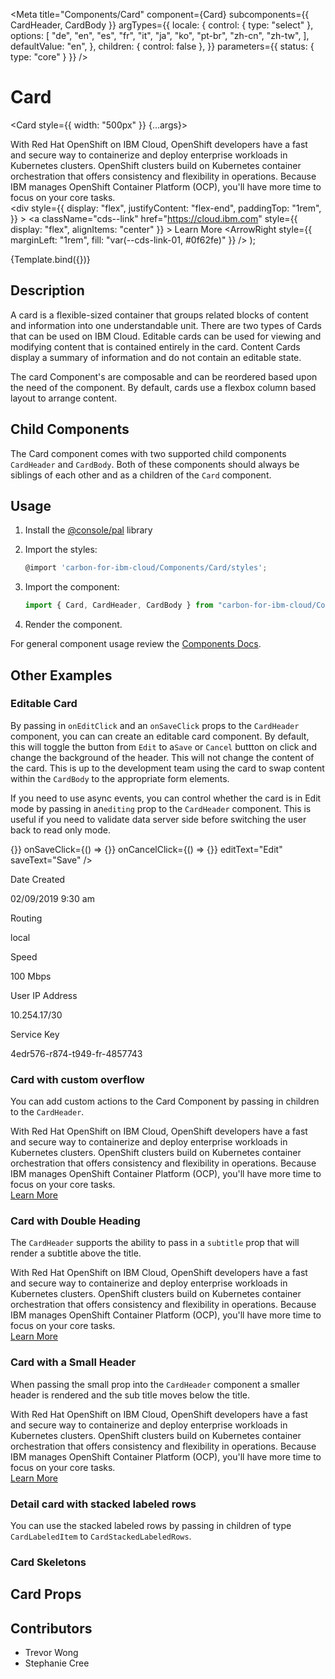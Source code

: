 

<Meta
  title="Components/Card"
  component={Card}
  subcomponents={{ CardHeader, CardBody }}
  argTypes={{
    locale: {
      control: { type: "select" },
      options: [
        "de",
        "en",
        "es",
        "fr",
        "it",
        "ja",
        "ko",
        "pt-br",
        "zh-cn",
        "zh-tw",
      ],
      defaultValue: "en",
    },
    children: { control: false },
  }}
  parameters={{ status: { type: "core" } }}
/>

# Card

  <Card style={{ width: "500px" }} {...args}>
    <CardHeader title="IBM Cloud" />
    <CardBody>
      <div>
        With Red Hat OpenShift on IBM Cloud, OpenShift developers have a fast
        and secure way to containerize and deploy enterprise workloads in
        Kubernetes clusters. OpenShift clusters build on Kubernetes container
        orchestration that offers consistency and flexibility in operations.
        Because IBM manages OpenShift Container Platform (OCP), you'll have more
        time to focus on your core tasks.
      </div>
      <div
        style={{
          display: "flex",
          justifyContent: "flex-end",
          paddingTop: "1rem",
        }}
      >
        <a
          className="cds--link"
          href="https://cloud.ibm.com"
          style={{ display: "flex", alignItems: "center" }}
        >
          Learn More
          <ArrowRight
            style={{ marginLeft: "1rem", fill: "var(--cds-link-01, #0f62fe)" }}
          />
        </a>
      </div>
    </CardBody>
  </Card>
);

<Canvas>
  <Story
    name="Demo"
    args={{
      callOut: false,
      fadeIn: false,
    }}
  >
    {Template.bind({})}
  </Story>
</Canvas>

## Description

A card is a flexible-sized container that groups related blocks of content and
information into one understandable unit. There are two types of Cards that can
be used on IBM Cloud. Editable cards can be used for viewing and modifying
content that is contained entirely in the card. Content Cards display a summary
of information and do not contain an editable state.

The card Component's are composable and can be reordered based upon the need of
the component. By default, cards use a flexbox column based layout to arrange
content.

## Child Components

The Card component comes with two supported child components `CardHeader` and
`CardBody`. Both of these components should always be siblings of each other and
as a children of the `Card` component.

## Usage

1.  Install the
    [@console/pal](https://github.ibm.com/ibmcloud/pal#how-to-install-and-use)
    library
2.  Import the styles:

    ```js
    @import 'carbon-for-ibm-cloud/Components/Card/styles';
    ```

3.  Import the component:

    ```js
    import { Card, CardHeader, CardBody } from "carbon-for-ibm-cloud/Components";
    ```

4.  Render the component.

For general component usage review the
[Components Docs](https://pages.github.ibm.com/ibmcloud/pal/development-guidelines/components/overview).

## Other Examples

### Editable Card

By passing in `onEditClick` and an `onSaveClick` props to the `CardHeader`
component, you can can create an editable card component. By default, this will
toggle the button from `Edit` to a`Save` or `Cancel` buttton on click and change
the background of the header. This will not change the content of the card. This
is up to the development team using the card to swap content within the
`CardBody` to the appropriate form elements.

If you need to use async events, you can control whether the card is in Edit
mode by passing in an`editing` prop to the `CardHeader` component. This is
useful if you need to validate data server side before switching the user back
to read only mode.

<Canvas>
  <Story name="Editable">
    <Card style={{ width: "500px" }}>
      <CardHeader
        title="IBM Cloud"
        onEditClick={() => {}}
        onSaveClick={() => {}}
        onCancelClick={() => {}}
        editText="Edit"
        saveText="Save"
      />
      <CardBody>
        <Card.labeledRows>
          <p>Date Created</p>
          <p>02/09/2019 9:30 am</p>
          <p>Routing</p>
          <p>local</p>
          <p>Speed</p>
          <p>100 Mbps</p>
          <p>User IP Address</p>
          <p>10.254.17/30</p>
          <p>Service Key</p>
          <p>4edr576-r874-t949-fr-4857743</p>
        </Card.labeledRows>
      </CardBody>
    </Card>
  </Story>
</Canvas>

### Card with custom overflow

You can add custom actions to the Card Component by passing in children to the
`CardHeader`.

<Canvas>
  <Story name="Custom overflow">
    <Card style={{ width: "500px" }}>
      <CardHeader title="IBM Cloud">
        <OverflowMenu flipped selectorPrimaryFocus="#menuitem1">
          <OverflowMenuItem id="menuitem1" itemText="Option 1" />
          <OverflowMenuItem id="menuitem2" itemText="Option 2" />
        </OverflowMenu>
      </CardHeader>
      <CardBody>
        <div>
          With Red Hat OpenShift on IBM Cloud, OpenShift developers have a fast
          and secure way to containerize and deploy enterprise workloads in
          Kubernetes clusters. OpenShift clusters build on Kubernetes container
          orchestration that offers consistency and flexibility in operations.
          Because IBM manages OpenShift Container Platform (OCP), you'll have
          more time to focus on your core tasks.
        </div>
        <div style={{ display: "flex", justifyContent: "flex-end" }}>
          <a
            className="cds--link"
            href="https://cloud.ibm.com"
            style={{ display: "flex", alignItems: "center" }}
          >
            Learn More
            <ArrowRight
              style={{
                marginLeft: "1rem",
                fill: "var(--cds-link-01, #0f62fe)",
              }}
            />
          </a>
        </div>
      </CardBody>
    </Card>
  </Story>
</Canvas>

### Card with Double Heading

The `CardHeader` supports the ability to pass in a `subtitle` prop that will
render a subtitle above the title.

<Canvas>
  <Story name="Double heading">
    <Card style={{ width: "500px" }}>
      <CardHeader title="IBM Cloud" subtitle="A subtitle for cloud" />
      <CardBody short>
        With Red Hat OpenShift on IBM Cloud, OpenShift developers have a fast
        and secure way to containerize and deploy enterprise workloads in
        Kubernetes clusters. OpenShift clusters build on Kubernetes container
        orchestration that offers consistency and flexibility in operations.
        Because IBM manages OpenShift Container Platform (OCP), you'll have more
        time to focus on your core tasks.
        <div
          style={{
            display: "flex",
            justifyContent: "flex-end",
            paddingTop: "1rem",
          }}
        >
          <a
            className="cds--link"
            href="https://cloud.ibm.com"
            style={{ display: "flex", alignItems: "center" }}
          >
            Learn More
            <ArrowRight
              style={{
                marginLeft: "1rem",
                fill: "var(--cds-link-01, #0f62fe)",
              }}
            />
          </a>
        </div>
      </CardBody>
    </Card>
  </Story>
</Canvas>

### Card with a Small Header

When passing the small prop into the `CardHeader` component a smaller header is
rendered and the sub title moves below the title.

<Canvas>
  <Story name="Small header">
    <Card style={{ width: "500px" }}>
      <CardHeader title="IBM Cloud" subtitle="A subtitle for cloud" small />
      <CardBody short>
        With Red Hat OpenShift on IBM Cloud, OpenShift developers have a fast
        and secure way to containerize and deploy enterprise workloads in
        Kubernetes clusters. OpenShift clusters build on Kubernetes container
        orchestration that offers consistency and flexibility in operations.
        Because IBM manages OpenShift Container Platform (OCP), you'll have more
        time to focus on your core tasks.
        <div
          style={{
            display: "flex",
            justifyContent: "flex-end",
            paddingTop: "1rem",
          }}
        >
          <a
            className="cds--link"
            href="https://cloud.ibm.com"
            style={{ display: "flex", alignItems: "center" }}
          >
            Learn More
            <ArrowRight
              style={{
                marginLeft: "1rem",
                fill: "var(--cds-link-01, #0f62fe)",
              }}
            />
          </a>
        </div>
      </CardBody>
    </Card>
  </Story>
</Canvas>

### Detail card with stacked labeled rows

You can use the stacked labeled rows by passing in children of type
`CardLabeledItem` to `CardStackedLabeledRows`.

<Canvas>
  <Story name="Details with stacked rows">
    <Card style={{ width: "500px" }}>
      <CardHeader title="Details" />
      <CardBody>
        <Card.stackedLabeledRows>
          <Card.labeledItem label="Name" value="austin-server-1234" />
          <Card.labeledItem label="Created" value="05/4/2020, 11:51:22" />
          <Card.labeledItem label="Version" value="1.1" />
          <Card.labeledItem label="Location" value="Dallas" />
          <Card.labeledItem label="ID" value="123456" />
        </Card.stackedLabeledRows>
      </CardBody>
    </Card>
  </Story>
</Canvas>

### Card Skeletons

<Canvas>
  <Story name="Card skeletons">
    <div style={{ width: "500px" }}>
      <CardSkeleton />
    </div>
  </Story>
  <Story name="Card skeletons, unstacked">
    <div style={{ width: "500px" }}>
      <CardSkeleton stacked={false} />
    </div>
  </Story>
</Canvas>

## Card Props

<ArgsTable of={Card} />

## Contributors

- Trevor Wong
- Stephanie Cree
